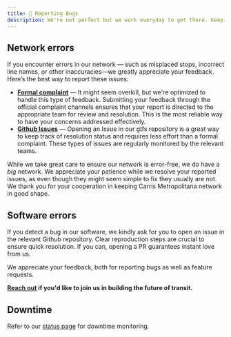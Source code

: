 ```yaml
---
title: 🐛 Reporting Bugs
description: We're not perfect but we work everyday to get there. Keep your issues coming!
---
```


## Network errors

If you encounter errors in our network — such as misplaced stops, incorrect line names, or other inaccuracies—we greatly appreciate your feedback. Here’s the best way to report these issues:

- [**Formal complaint**](https://www.carrismetropolitana.pt/contacts) — It might seem overkill, but we're optimized to handle this type of feedback. Submitting your feedback through the official complaint channels ensures that your report is directed to the appropriate team for review and resolution. This is the most reliable way to have your concerns addressed effectively.
- [**Github Issues**](https://github.com/carrismetropolitana/gtfs/issues) — Opening an Issue in our gtfs repository is a great way to keep track of resolution status and requires less effort than a formal complaint. These types of issues are regularly monitored by the relevant teams.

While we take great care to ensure our network is error-free, we do have a _big_ network. We appreciate your patience while we resolve your reported issues, as even though they might seem simple to fix they usually are not. We thank you for your cooperation in keeping Carris Metropolitana network in good shape.


## Software errors

If you detect a bug in our software, we kindly ask for you to open an issue in the relevant Github repository. Clear reproduction steps are crucial to ensure quick resolution. If you can, opening a PR guarantees instant love from us.

We appreciate your feedback, both for reporting bugs as well as feature requests.

**[**Reach out**](/contact-us) if you'd like to join us in building the future of transit.**


## Downtime

Refer to our [status page](https://status.carrismetropolitana.pt) for downtime monitoring.